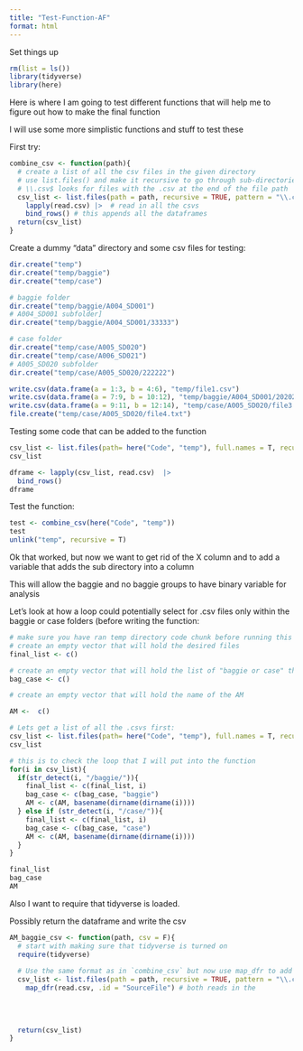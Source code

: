 ```yaml
---
title: "Test-Function-AF"
format: html
---
```


Set things up
```r
rm(list = ls())
library(tidyverse)
library(here)
```

Here is where I am going to test different functions that will help me to figure out how to make the final function

I will use some more simplistic functions and stuff to test these

First try:

```r
combine_csv <- function(path){
  # create a list of all the csv files in the given directory
  # use list.files() and make it recursive to go through sub-directories
  # \\.csv$ looks for files with the .csv at the end of the file path
  csv_list <- list.files(path = path, recursive = TRUE, pattern = "\\.csv$", full.names = TRUE) |> 
    lapply(read.csv) |>  # read in all the csvs
    bind_rows() # this appends all the dataframes
  return(csv_list) 
}
```


Create a dummy "data" directory and some csv files for testing:

```r
dir.create("temp")
dir.create("temp/baggie")
dir.create("temp/case")

# baggie folder
dir.create("temp/baggie/A004_SD001")
# A004_SD001 subfolder]
dir.create("temp/baggie/A004_SD001/33333")

# case folder
dir.create("temp/case/A005_SD020")
dir.create("temp/case/A006_SD021")
# A005_SD020 subfolder
dir.create("temp/case/A005_SD020/222222")

write.csv(data.frame(a = 1:3, b = 4:6), "temp/file1.csv")
write.csv(data.frame(a = 7:9, b = 10:12), "temp/baggie/A004_SD001/20202/file2.csv")
write.csv(data.frame(a = 9:11, b = 12:14), "temp/case/A005_SD020/file3.csv")
file.create("temp/case/A005_SD020/file4.txt")
```

Testing some code that can be added to the function

```r
csv_list <- list.files(path= here("Code", "temp"), full.names = T, recursive = T, pattern = "\\.csv$")
csv_list

dframe <- lapply(csv_list, read.csv)  |>  
  bind_rows() 
dframe

```





Test the function:

```r
test <- combine_csv(here("Code", "temp"))
test
unlink("temp", recursive = T)
```

Ok that worked, but now we want to get rid of the X column and to add a variable that adds the sub directory into a column

This will allow the baggie and no baggie groups to have binary variable for analysis

Let's look at how a loop could potentially select for .csv files only within the baggie or case folders (before writing the function:

```r
# make sure you have ran temp directory code chunk before running this code!!!!
# create an empty vector that will hold the desired files
final_list <- c()

# create an empty vector that will hold the list of "baggie or case" that will turn into one of the variables
bag_case <- c()

# create an empty vector that will hold the name of the AM

AM <-  c()

# Lets get a list of all the .csvs first:
csv_list <- list.files(path= here("Code", "temp"), full.names = T, recursive = T, pattern = "\\.csv$")
csv_list

# this is to check the loop that I will put into the function
for(i in csv_list){
  if(str_detect(i, "/baggie/")){
    final_list <- c(final_list, i)
    bag_case <- c(bag_case, "baggie")
    AM <- c(AM, basename(dirname(dirname(i))))
  } else if (str_detect(i, "/case/")){
    final_list <- c(final_list, i)
    bag_case <- c(bag_case, "case")
    AM <- c(AM, basename(dirname(dirname(i))))
  }
}

final_list
bag_case
AM

```




Also I want to require that tidyverse is loaded.

Possibly return the dataframe and write the csv

```r
AM_baggie_csv <- function(path, csv = F){
  # start with making sure that tidyverse is turned on
  require(tidyverse)
  
  # Use the same format as in `combine_csv` but now use map_dfr to add a 
  csv_list <- list.files(path = path, recursive = TRUE, pattern = "\\.csv$", full.names = TRUE) |> 
    map_dfr(read.csv, .id = "SourceFile") # both reads in the 
  
  
  
  
  return(csv_list)
}
```

